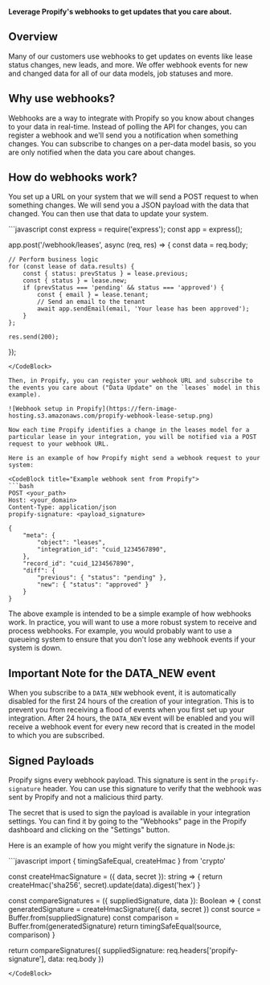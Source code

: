 **Leverage Propify's webhooks to get updates that you care about.**

## Overview 

Many of our customers use webhooks to get updates on events like lease status changes, new leads, and more. We offer webhook events for new and changed data for all of our data models, job statuses and more.

## Why use webhooks?

Webhooks are a way to integrate with Propify so you know about changes to your data in real-time. Instead of polling the API for changes, you can register a webhook and we'll send you a notification when something changes. You can subscribe to changes on a per-data model basis, so you are only notified when the data you care about changes.

## How do webhooks work?

You set up a URL on your system that we will send a POST request to when something changes. We will send you a JSON payload with the data that changed. You can then use that data to update your system.

<CodeBlock title="Example route (in YOUR system) to receive webhook">
```javascript
const express = require('express');
const app = express();

app.post('/webhook/leases', async (req, res) => {
    const data = req.body;

    // Perform business logic
    for (const lease of data.results) {
        const { status: prevStatus } = lease.previous;
        const { status } = lease.new;
        if (prevStatus === 'pending' && status === 'approved') {
            const { email } = lease.tenant;
            // Send an email to the tenant
            await app.sendEmail(email, 'Your lease has been approved');
        }
    };

    res.send(200);
});
```
</CodeBlock>

Then, in Propify, you can register your webhook URL and subscribe to the events you care about ("Data Update" on the `leases` model in this example).

![Webhook setup in Propify](https://fern-image-hosting.s3.amazonaws.com/propify-webhook-lease-setup.png)

Now each time Propify identifies a change in the leases model for a particular lease in your integration, you will be notified via a POST request to your webhook URL.

Here is an example of how Propify might send a webhook request to your system:

<CodeBlock title="Example webhook sent from Propify">
```bash 
POST <your_path>
Host: <your_domain>
Content-Type: application/json
propify-signature: <payload_signature>

{
    "meta": {
        "object": "leases",
        "integration_id": "cuid_1234567890",
    },
    "record_id": "cuid_1234567890",
    "diff": {
        "previous": { "status": "pending" },
        "new": { "status": "approved" }
    }
}
```
</CodeBlock>

<Callout intent = "info">
The above example is intended to be a simple example of how webhooks work. In practice, you will want to use a more robust system to receive and process webhooks. For example, you would probably want to use a queueing system to ensure that you don't lose any webhook events if your system is down.
</Callout>

## Important Note for the DATA_NEW event

When you subscribe to a `DATA_NEW` webhook event, it is automatically disabled for the first 24 hours of the creation of your integration. This is to prevent you from receiving a flood of events when you first set up your integration. After 24 hours, the `DATA_NEW` event will be enabled and you will receive a webhook event for every new record that is created in the model to which you are subscribed.

## Signed Payloads

Propify signs every webhook payload. This signature is sent in the `propify-signature` header. You can use this signature to verify that the webhook was sent by Propify and not a malicious third party.

The secret that is used to sign the payload is available in your integration settings. You can find it by going to the "Webhooks" page in the Propify dashboard and clicking on the "Settings" button.

Here is an example of how you might verify the signature in Node.js:

<CodeBlock title = "Example signature verification">
```javascript 
import { timingSafeEqual, createHmac } from 'crypto'

const createHmacSignature = ({ data, secret }): string => {
  return createHmac('sha256', secret).update(data).digest('hex')
}

const compareSignatures = ({ suppliedSignature, data }): Boolean => {
  const generatedSignature = createHmacSignature({ data, secret })
  const source = Buffer.from(suppliedSignature)
  const comparison = Buffer.from(generatedSignature)
  return timingSafeEqual(source, comparison)
}

return compareSignatures({ suppliedSignature: req.headers['propify-signature'], data: req.body })
```
</CodeBlock>